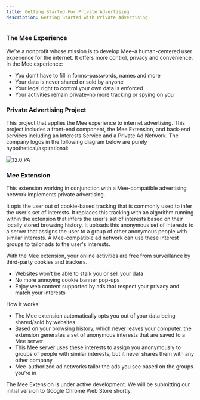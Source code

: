```yaml
---
title: Getting Started For Private Advertising
description: Getting Started with Private Advertising
---
```


### The Mee Experience

We’re a nonprofit whose mission is to develop Mee–a human-centered user experience for the internet. It offers more control, privacy and convenience. In the Mee experience:

- You don’t have to fill in forms–passwords, names and more
- Your data is never shared or sold by anyone
- Your legal right to control your own data is enforced
- Your activities remain private–no more tracking or spying on you

### Private Advertising Project

This project that applies the Mee experience to internet advertising. This project includes a front-end component, the Mee Extension, and back-end services including an Interests Service and a Private Ad Network. The company logos in the following diagram below are purely hypothetical/aspirational:

![12.0 PA](./images/PA.png)

### Mee Extension

This extension working in conjunction with a Mee-compatible advertising network implements private advertising. 

It opts the user out of cookie-based tracking that is commonly used to infer the user's set of interests. It replaces this tracking with an algorithm running within the extension that infers the user's set of interests based on their locally stored browsing history. It uploads this anonymous set of interests to a server that assigns the user to a group of other anonymous people with similar interests. A Mee-compatible ad network can use these interest groups to tailor ads to the user's interests.

With the Mee extension, your online activities are free from surveillance by third-party cookies and trackers. 

- Websites won’t be able to stalk you or sell your data
- No more annoying cookie banner pop-ups
- Enjoy web content supported by ads that respect your privacy and match your interests

How it works:

- The Mee extension automatically opts you out of your data being shared/sold by websites
- Based on your browsing history, which never leaves your computer, the extension generates a set of anonymous interests that are saved to a Mee server
- This Mee server uses these interests to assign you anonymously to groups of people with similar interests, but it never shares them with any other company
- Mee-authorized ad networks tailor the ads you see based on the groups you’re in

The Mee Extension is under active development. We will be submitting our initial version to Google Chrome Web Store shortly.


